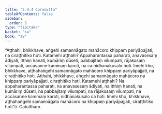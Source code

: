 ```yaml
---
title: "2.4.4 Corasutta"
tableOfContents: false
sidebar:
  order: 5
type: "tipitaka"
basket: "su"
book: "a8"
---
```



<DynamicBreadcrumb />

<Division number="84" book="a8" bookNo="17" page="153">

<Paragraph number="817" book="a8">
“Aṭṭhahi, bhikkhave, aṅgehi samannāgato mahācoro khippaṃ pariyāpajjati, na ciraṭṭhitiko hoti. Katamehi aṭṭhahi? Appaharantassa paharati, anavasesaṃ ādiyati, itthiṃ hanati, kumāriṃ dūseti, pabbajitaṃ vilumpati, rājakosaṃ vilumpati, accāsanne kammaṃ karoti, na ca nidhānakusalo hoti. Imehi kho, bhikkhave, aṭṭhahaṅgehi samannāgato mahācoro khippaṃ pariyāpajjati, na ciraṭṭhitiko hoti.
</Paragraph>

<Paragraph number="818" book="a8">
Aṭṭhahi, bhikkhave, aṅgehi samannāgato mahācoro na khippaṃ pariyāpajjati, ciraṭṭhitiko hoti. Katamehi aṭṭhahi? Na appaharantassa paharati, na anavasesaṃ ādiyati, na itthiṃ hanati, na kumāriṃ dūseti, na pabbajitaṃ vilumpati, na rājakosaṃ vilumpati, na accāsanne kammaṃ karoti, nidhānakusalo ca hoti. Imehi kho, bhikkhave, aṭṭhahaṅgehi samannāgato mahācoro na khippaṃ pariyāpajjati, ciraṭṭhitiko hotī”ti.

</Paragraph>
</Division>

<Paragraph number="819" type="center" book="a8">
Catutthaṃ.
</Paragraph>